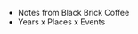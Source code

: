 
- <Link href="/2023-02-04" className="hover:opacity-20 transition-all">
    Notes from Black Brick Coffee
  </Link>
- <Link href="/2023-02-05" className="hover:opacity-20 transition-all">
    Years x Places x Events
  </Link>
